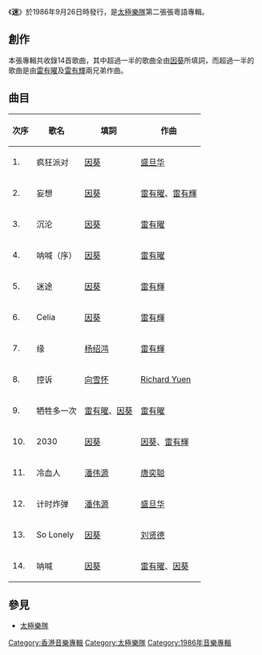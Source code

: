 {{Album infobox | <!-- See Wikipedia:WikiProject_Albums -->
|  Name        = 迷 
|  Type        = [[專輯|專輯]]
|  Artist      = [[太極樂隊|太極樂隊]]
|  Cover       = 
|  Background  = 
|  Released    = 1986年9月26日
|  Recorded    = 1986年6月
|  Genre       = [[粵語流行音樂|粵語流行音樂]]
|  Label       = [[新藝寶唱片|新藝寶唱片]]
|  Last album  = [[紅色跑車|紅色跑車]]<br/>（1986年1月13日）
|  This album  = '''迷'''<br/>（1986年9月26日）
|  Next album  = [[禁區_(太極專輯)|禁區]]<br/>（1987年10月23日）
}}
《'''迷'''》於1986年9月26日時發行，是[[太極樂隊|太極樂隊]]第二張張粵語專輯。

==創作==
本張專輯共收錄14首歌曲，其中超過一半的歌曲全由[[因葵|因葵]]所填詞，而超過一半的歌曲是由[[雷有曜|雷有曜]]及[[雷有輝|雷有輝]]兩兄弟作曲。


==曲目==
{| class="wikitable"
|-
!次序
!歌名
!填詞
!作曲
|-
| 1. || 疯狂派对|| [[因葵|因葵]] ||[[盛旦华|盛旦华]]
|-
| 2. || 妄想 || [[因葵|因葵]] ||[[雷有曜|雷有曜]]、[[雷有輝|雷有輝]]
|-
| 3. || 沉沦  || [[因葵|因葵]] || [[雷有曜|雷有曜]]
|-
| 4. || 呐喊（序）  || [[因葵|因葵]] || [[雷有曜|雷有曜]]
|-
| 5. || 迷途 || [[因葵|因葵]] || [[雷有輝|雷有輝]]
|-
| 6. || Celia || [[因葵|因葵]] || [[雷有輝|雷有輝]]
|-
| 7. || 缘|| [[杨绍鸿|杨绍鸿]] ||[[雷有輝|雷有輝]]
|-
| 8. || 控诉 || [[向雪怀|向雪怀]] || [[Richard_Yuen|Richard Yuen]]
|-
| 9. || 牺牲多一次  || [[雷有曜|雷有曜]]、[[因葵|因葵]] || [[雷有曜|雷有曜]]
|-
| 10. || 2030 || [[因葵|因葵]] ||[[因葵|因葵]]、[[雷有輝|雷有輝]]
|-
| 11. || 冷血人 || [[潘伟源|潘伟源]] || [[唐奕聪|唐奕聪]]
|-
| 12. || 计时炸弹 || [[潘伟源|潘伟源]] || [[盛旦华|盛旦华]]
|-
| 13. || So Lonely || [[因葵|因葵]] || [[刘贤德|刘贤德]]
|-
| 14. || 呐喊|| [[因葵|因葵]] || [[雷有曜|雷有曜]]、[[因葵|因葵]]
|}

==參見==
*[[太極樂隊|太極樂隊]]

{{album-stub}}
{{太極樂隊}}
[[Category:香港音樂專輯|Category:香港音樂專輯]]
[[Category:太極樂隊|Category:太極樂隊]]
[[Category:1986年音樂專輯|Category:1986年音樂專輯]]